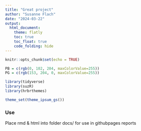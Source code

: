 ```yaml
---
title: "Great project"
author: "Susanne Flach"
date: "2024-03-22"
output: 
  html_document:
    theme: flatly
    toc: true
    toc_float: true
    code_folding: hide
---
```


```r
knitr::opts_chunk$set(echo = TRUE)

PB = c(rgb(0, 102, 204, maxColorValue=255))
PG = c(rgb(153, 204, 0, maxColorValue=255))

library(tidyverse)
library(suzR)
library(hrbrthemes)

theme_set(theme_ipsum_gs())
```

### Use

Place rmd & html into folder docs/ for use in githubpages reports
